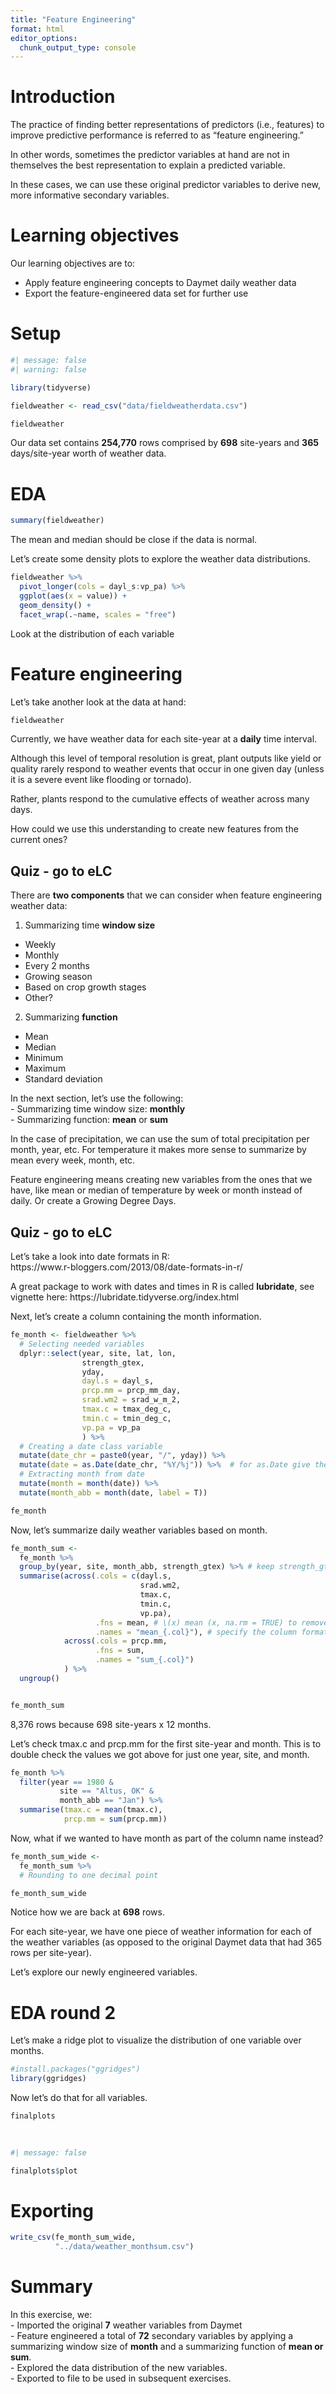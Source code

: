 ```yaml
---
title: "Feature Engineering"
format: html
editor_options: 
  chunk_output_type: console
---
```


# Introduction  
The practice of finding better representations of predictors (i.e., features) to improve predictive performance is referred to as “feature engineering.”

In other words, sometimes the predictor variables at hand are not in themselves the best representation to explain a predicted variable.  

In these cases, we can use these original predictor variables to derive new, more informative secondary variables.  


# Learning objectives  
Our learning objectives are to:  

  - Apply feature engineering concepts to Daymet daily weather data  
  - Export the feature-engineered data set for further use 

# Setup  
```r
#| message: false
#| warning: false

library(tidyverse)
```

```r
fieldweather <- read_csv("data/fieldweatherdata.csv")

fieldweather
```

Our data set contains **254,770** rows comprised by **698** site-years and **365** days/site-year worth of weather data.  

# EDA  
```r
summary(fieldweather)
```
The mean and median should be close if the data is normal. 


Let's create some density plots to explore the weather data distributions.  
```r

fieldweather %>% 
  pivot_longer(cols = dayl_s:vp_pa) %>% 
  ggplot(aes(x = value)) + 
  geom_density() + 
  facet_wrap(.~name, scales = "free")
```
Look at the distribution of each variable 

# Feature engineering  
Let's take another look at the data at hand:
```r
fieldweather
```

Currently, we have weather data for each site-year at a **daily** time interval.  

Although this level of temporal resolution is great, plant outputs like yield or quality rarely respond to weather events that occur in one given day (unless it is a severe event like flooding or tornado).  

Rather, plants respond to the cumulative effects of weather across many days. 

How could we use this understanding to create new features from the current ones?    

## Quiz - go to eLC  










There are **two components** that we can consider when feature engineering weather data:  

1. Summarizing time **window size**  
  - Weekly  
  - Monthly  
  - Every 2 months  
  - Growing season  
  - Based on crop growth stages  
  - Other?  
  
2. Summarizing **function**  
  - Mean  
  - Median  
  - Minimum  
  - Maximum  
  - Standard deviation  

In the next section, let's use the following:  
  - Summarizing time window size: **monthly**  
  - Summarizing function: **mean** or **sum** 
  
In the case of precipitation, we can use the sum of total precipitation per month, year, etc. For temperature it makes more sense to summarize by mean every week, month, etc.  

Feature engineering means creating new variables from the ones that we have, like mean or median of temperature by week or month instead of daily. Or create a Growing Degree Days. 

## Quiz - go to eLC  

Let's take a look into date formats in R:  
https://www.r-bloggers.com/2013/08/date-formats-in-r/ 

A great package to work with dates and times in R is called **lubridate**, see vignette here: https://lubridate.tidyverse.org/index.html  

Next, let's create a column containing the month information.  

```r
fe_month <- fieldweather %>%
  # Selecting needed variables
  dplyr::select(year, site, lat, lon,
                strength_gtex,
                yday,
                dayl.s = dayl_s, 
                prcp.mm = prcp_mm_day,
                srad.wm2 = srad_w_m_2, 
                tmax.c = tmax_deg_c, 
                tmin.c = tmin_deg_c,
                vp.pa = vp_pa
                ) %>% 
  # Creating a date class variable  
  mutate(date_chr = paste0(year, "/", yday)) %>% 
  mutate(date = as.Date(date_chr, "%Y/%j")) %>%  # for as.Date give the date and then the format(look at the link above)
  # Extracting month from date  
  mutate(month = month(date)) %>% 
  mutate(month_abb = month(date, label = T))

fe_month
```

Now, let's summarize daily weather variables based on month.  
```r
fe_month_sum <- 
  fe_month %>% 
  group_by(year, site, month_abb, strength_gtex) %>% # keep strength_gtx even though is a response variable
  summarise(across(.cols = c(dayl.s,
                             srad.wm2, 
                             tmax.c, 
                             tmin.c, 
                             vp.pa), 
                   .fns = mean, # \(x) mean (x, na.rm = TRUE) to remove NA's 
                   .names = "mean_{.col}"), # specify the column formate
            across(.cols = prcp.mm, 
                   .fns = sum, 
                   .names = "sum_{.col}")
            ) %>% 
  ungroup()


fe_month_sum
```

8,376 rows because 698 site-years x 12 months.  

Let's check tmax.c and prcp.mm for the first site-year and month.  This is to double check the values we got above for just one year, site, and month. 

```r
fe_month %>%
  filter(year == 1980 & 
           site == "Altus, OK" &
           month_abb == "Jan") %>%
  summarise(tmax.c = mean(tmax.c),
            prcp.mm = sum(prcp.mm))
```

Now, what if we wanted to have month as part of the column name instead?  

```r
fe_month_sum_wide <- 
  fe_month_sum %>% 
  # Rounding to one decimal point

fe_month_sum_wide  
```
Notice how we are back at **698** rows.  

For each site-year, we have one piece of weather information for each of the weather variables (as opposed to the original Daymet data that had 365 rows per site-year).  

Let's explore our newly engineered variables.  

# EDA round 2  
Let's make a ridge plot to visualize the distribution of one variable over months.  

```r
#install.packages("ggridges")
library(ggridges)


```

Now let's do that for all variables.  
```r
finalplots 
  
  
```

```r
#| message: false

finalplots$plot
```

# Exporting  
```r
write_csv(fe_month_sum_wide,
          "../data/weather_monthsum.csv")
```

# Summary  
In this exercise, we:  
  - Imported the original **7** weather variables from Daymet  
  - Feature engineered a total of **72** secondary variables by applying a summarizing window size of **month** and a summarizing function of **mean or sum**.  
  - Explored the data distribution of the new variables.  
  - Exported to file to be used in subsequent exercises.




  
